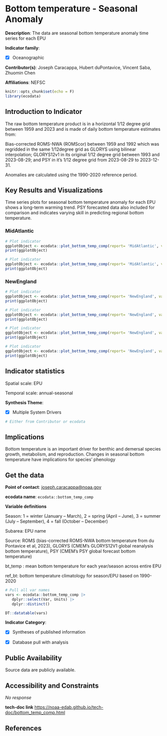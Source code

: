# Bottom temperature - Seasonal Anomaly

**Description**: The data are seasonal bottom temperature anomaly time series for each EPU

**Indicator family**: 

- [X] Oceanographic


**Contributor(s)**: Joseph Caracappa, Hubert duPontavice, Vincent Saba, Zhuomin Chen

**Affiliations**: NEFSC

```{r echo=FALSE}
knitr::opts_chunk$set(echo = F)
library(ecodata)
```
## Introduction to Indicator
The raw bottom temperature product is in a horizontal 1/12 degree grid between 1959 and 2023 and is made of daily bottom temperature estimates from:

Bias-corrected ROMS-NWA (ROMScor) between 1959 and 1992 which was regridded in the same 1/12degree grid as GLORYS using bilinear interpolation; GLORYS12v1 in its original 1/12 degree grid between 1993 and 2023-08-29; and PSY in it's 1/12 degree grid from 2023-08-29 to 2023-12-31. 

Anomalies are calculated using the 1990-2020 reference period.

## Key Results and Visualizations
Time series plots for seasonal bottom temperature anomaly for each EPU shows a long-term warming trend. PSY forecasted data also included for comparison and indicates varying skill in predicting regional bottom temperature.

### MidAtlantic

```{r plot_bottom_temp_compMidAtlanticseasonalMAB}
# Plot indicator
ggplotObject <- ecodata::plot_bottom_temp_comp(report= 'MidAtlantic', varName= 'seasonal' ,EPU= 'MAB')
print(ggplotObject)
```

```{r plot_bottom_temp_compMidAtlanticannualMAB}
# Plot indicator
ggplotObject <- ecodata::plot_bottom_temp_comp(report= 'MidAtlantic', varName= 'annual' ,EPU= 'MAB')
print(ggplotObject)
```

### NewEngland

```{r plot_bottom_temp_compNewEnglandseasonalGB}
# Plot indicator
ggplotObject <- ecodata::plot_bottom_temp_comp(report= 'NewEngland', varName= 'seasonal' ,EPU= 'GB')
print(ggplotObject)
```

```{r plot_bottom_temp_compNewEnglandseasonalGOM}
# Plot indicator
ggplotObject <- ecodata::plot_bottom_temp_comp(report= 'NewEngland', varName= 'seasonal' ,EPU= 'GOM')
print(ggplotObject)
```

```{r plot_bottom_temp_compNewEnglandannualGB}
# Plot indicator
ggplotObject <- ecodata::plot_bottom_temp_comp(report= 'NewEngland', varName= 'annual' ,EPU= 'GB')
print(ggplotObject)
```

```{r plot_bottom_temp_compNewEnglandannualGOM}
# Plot indicator
ggplotObject <- ecodata::plot_bottom_temp_comp(report= 'NewEngland', varName= 'annual' ,EPU= 'GOM')
print(ggplotObject)
```


## Indicator statistics 
Spatial scale: EPU

Temporal scale: annual-seasonal

**Synthesis Theme**:

- [X] Multiple System Drivers


```{r autostats_bottom_temp_comp}
# Either from Contributor or ecodata
```

## Implications
Bottom temperature is an important driver for benthic and demersal species growth, metabolism, and reproduction. Changes in seasonal bottom temperature have implications for species' phenology

## Get the data

**Point of contact**: [joseph.caracappa@noaa.gov](mailto:joseph.caracappa@noaa.gov){.email}

**ecodata name**: `ecodata::bottom_temp_comp`

**Variable definitions**

Season: 1 = winter (January – March), 2 = spring (April – June), 3 = summer (July – September), 4 = fall (October – December) 
Subarea: EPU name 
Source:  ROMS (bias-corrected ROMS-NWA bottom temperature from du Pontavice et al, 2023), GLORYS (CMEM’s GLORYS12V1 global reanalysis bottom temperature), PSY (CMEM’s PSY global forecast bottom temperature) 
bt_temp : mean bottom temperature for each year/season across entire EPU 
ref_bt: bottom temperature climatology for season/EPU based on 1990-2020

```{r vars_bottom_temp_comp}
# Pull all var names
vars <- ecodata::bottom_temp_comp |>
   dplyr::select(Var, Units) |>
   dplyr::distinct()

DT::datatable(vars)
```
**Indicator Category**:

- [X] Syntheses of published information
- [X] Database pull with analysis


## Public Availability

Source data are publicly available.

## Accessibility and Constraints

_No response_

**tech-doc link**
<https://noaa-edab.github.io/tech-doc/bottom_temp_comp.html>

## References

